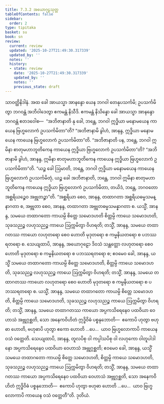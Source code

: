 ```yaml
---
title: 7.3.2 အယောဂုဠသုတ္တ
tableOfContents: false
sidebar:
  order: 2
type: tipitaka
basket: su
book: sn
review:
  current: review
  updated: '2025-10-27T21:49:30.317339'
  updated_by: ''
  notes: ''
  history:
  - state: review
    date: '2025-10-27T21:49:30.317339'
    updated_by: ''
    notes: ''
    previous_state: draft
---
```



<ReviewStatus review={frontmatter.review} showDetails={true} />

<HypothesisAnnotation frontmatter={frontmatter} />

<DynamicBreadcrumb />

<Division number="834" book="sn" e="ch" v="18" p="408">

<Paragraph number="1472" book="sn">
သာဝတ္ထိနိဒါနံ. အထ ခေါ အာယသ္မာ အာနန္ဒော ယေန ဘဂဝါ တေနုပသင်္ကမိ; ဥပသင်္ကမိတွာ ဘဂဝန္တံ အဘိဝါဒေတွာ ဧကမန္တံ နိသီဒိ. ဧကမန္တံ နိသိန္နော ခေါ အာယသ္မာ အာနန္ဒော ဘဂဝန္တံ ဧတဒဝေါစ—  “အဘိဇာနာတိ နု ခေါ, ဘန္တေ, ဘဂဝါ ဣဒ္ဓိယာ မနောမယေန ကာယေန ဗြဟ္မလောကံ ဥပသင်္ကမိတာ”တိ? “အဘိဇာနာမိ ခွါဟံ, အာနန္ဒ, ဣဒ္ဓိယာ မနောမယေန ကာယေန ဗြဟ္မလောကံ ဥပသင်္ကမိတာ”တိ. “အဘိဇာနာတိ ပန, ဘန္တေ, ဘဂဝါ ဣမိနာ စာတုမဟာဘူတိကေန ကာယေန ဣဒ္ဓိယာ ဗြဟ္မလောကံ ဥပသင်္ကမိတာ”တိ? “အဘိဇာနာမိ ခွါဟံ, အာနန္ဒ, ဣမိနာ စာတုမဟာဘူတိကေန ကာယေန ဣဒ္ဓိယာ ဗြဟ္မလောကံ ဥပသင်္ကမိတာ”တိ.
</Paragraph>

<Paragraph number="1473" book="sn">
“ယဉ္စ ခေါ ဩမာတိ, ဘန္တေ, ဘဂဝါ ဣဒ္ဓိယာ မနောမယေန ကာယေန ဗြဟ္မလောကံ ဥပသင်္ကမိတုံ, ယဉ္စ ခေါ အဘိဇာနာတိ, ဘန္တေ, ဘဂဝါ ဣမိနာ စာတုမဟာဘူတိကေန ကာယေန ဣဒ္ဓိယာ ဗြဟ္မလောကံ ဥပသင်္ကမိတာ, တယိဒံ, ဘန္တေ, ဘဂဝတော အစ္ဆရိယဉ္စေဝ အဗ္ဘုတဉ္စာ”တိ. “အစ္ဆရိယာ စေဝ, အာနန္ဒ, တထာဂတာ အစ္ဆရိယဓမ္မသမန္နာဂတာ စ, အဗ္ဘုတာ စေဝ, အာနန္ဒ, တထာဂတာ အဗ္ဘုတဓမ္မသမန္နာဂတာ စ.
</Paragraph>

<Paragraph number="1474" book="sn">
ယသ္မိံ, အာနန္ဒ, သမယေ တထာဂတော ကာယမ္ပိ စိတ္တေ သမောဒဟတိ စိတ္တမ္ပိ ကာယေ သမောဒဟတိ, သုခသညဉ္စ လဟုသညဉ္စ ကာယေ ဩက္ကမိတွာ ဝိဟရတိ; တသ္မိံ, အာနန္ဒ, သမယေ တထာဂတဿ ကာယော လဟုတရော စေဝ ဟောတိ မုဒုတရော စ ကမ္မနိယတရော စ ပဘဿရတရော စ.
</Paragraph>

<Paragraph number="1475" book="sn">
သေယျထာပိ, အာနန္ဒ, အယောဂုဠော ဒိဝသံ သန္တတ္တော လဟုတရော စေဝ ဟောတိ မုဒုတရော စ ကမ္မနိယတရော စ ပဘဿရတရော စ; ဧဝမေဝ ခေါ, အာနန္ဒ, ယသ္မိံ သမယေ တထာဂတော ကာယမ္ပိ စိတ္တေ သမောဒဟတိ, စိတ္တမ္ပိ ကာယေ သမောဒဟတိ, သုခသညဉ္စ လဟုသညဉ္စ ကာယေ ဩက္ကမိတွာ ဝိဟရတိ; တသ္မိံ, အာနန္ဒ, သမယေ တထာဂတဿ ကာယော လဟုတရော စေဝ ဟောတိ မုဒုတရော စ ကမ္မနိယတရော စ ပဘဿရတရော စ.
</Paragraph>

<Paragraph number="1476" book="sn">
ယသ္မိံ, အာနန္ဒ, သမယေ တထာဂတော ကာယမ္ပိ စိတ္တေ သမောဒဟတိ, စိတ္တမ္ပိ ကာယေ သမောဒဟတိ, သုခသညဉ္စ လဟုသညဉ္စ ကာယေ ဩက္ကမိတွာ ဝိဟရတိ; တသ္မိံ, အာနန္ဒ, သမယေ တထာဂတဿ ကာယော အပ္ပကသိရေနေဝ ပထဝိယာ ဝေဟာသံ အဗ္ဘုဂ္ဂစ္ဆတိ, သော အနေကဝိဟိတံ ဣဒ္ဓိဝိဓံ ပစ္စနုဘောတိ—  ဧကောပိ ဟုတွာ ဗဟုဓာ ဟောတိ, ဗဟုဓာပိ ဟုတွာ ဧကော ဟောတိ …ပေ…  ယာဝ ဗြဟ္မလောကာပိ ကာယေန ဝသံ ဝတ္တေတိ.
</Paragraph>

<Paragraph number="1477" book="sn">
သေယျထာပိ, အာနန္ဒ, တူလပိစု ဝါ ကပ္ပါသပိစု ဝါ လဟုကော ဝါတူပါဒါနော အပ္ပကသိရေနေဝ ပထဝိယာ ဝေဟာသံ အဗ္ဘုဂ္ဂစ္ဆတိ; ဧဝမေဝ ခေါ, အာနန္ဒ, ယသ္မိံ သမယေ တထာဂတော ကာယမ္ပိ စိတ္တေ သမောဒဟတိ, စိတ္တမ္ပိ ကာယေ သမောဒဟတိ, သုခသညဉ္စ လဟုသညဉ္စ ကာယေ ဩက္ကမိတွာ ဝိဟရတိ; တသ္မိံ, အာနန္ဒ, သမယေ တထာဂတဿ ကာယော အပ္ပကသိရေနေဝ ပထဝိယာ ဝေဟာသံ အဗ္ဘုဂ္ဂစ္ဆတိ, သော အနေကဝိဟိတံ ဣဒ္ဓိဝိဓံ ပစ္စနုဘောတိ—  ဧကောပိ ဟုတွာ ဗဟုဓာ ဟောတိ …ပေ…  ယာဝ ဗြဟ္မလောကာပိ ကာယေန ဝသံ ဝတ္တေတီ”တိ.

</Paragraph>
</Division>

<Paragraph number="1478" type="center" book="sn">
ဒုတိယံ.
</Paragraph>